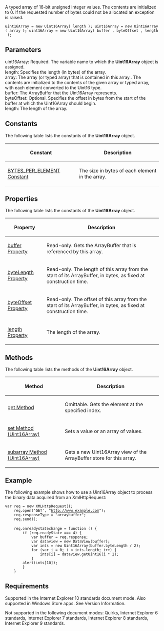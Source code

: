 A typed array of 16-bit unsigned integer values. The contents are initialized to 0. If the requested number of bytes could not be allocated an exception is raised.

 uint16Array = new Uint16Array( length ); uint16Array = new Uint16Array( array ); uint16Array = new Uint16Array( buffer , byteOffset , length );

==Parameters==
; uint16Array: Required. The variable name to which the '''Uint16Array''' object is assigned.
; length: Specifies the length (in bytes) of the array.
; array: The array (or typed array) that is contained in this array.. The contents are initialized to the contents of the given array or typed array, with each element converted to the Uint16 type.
; buffer: The ArrayBuffer that the Uint16Array represents.
; byteOffset: Optional. Specifies the offset in bytes from the start of the buffer at which the Uint16Array should begin.
; length: The length of the array.

==Constants==
The following table lists the constants of the '''Uint16Array''' object.

{| class='wikitable'
|-
! Constant
! Description
|-
| [[javascript/Uint16Array/BYTES PER ELEMENT Constant|BYTES_PER_ELEMENT Constant]]
| The size in bytes of each element in the array.
|}

==Properties==
The following table lists the constants of the '''Uint16Array''' object.

{| class='wikitable'
|-
! Property
! Description
|-
| [[javascript/Uint16Array/buffer|buffer Property]]
| Read-only. Gets the ArrayBuffer that is referenced by this array.
|-
| [[javascript/Uint16Array/byteLength|byteLength Property]]
| Read-only. The length of this array from the start of its ArrayBuffer, in bytes, as fixed at construction time.
|-
| [[javascript/Uint16Array/byteOffset|byteOffset Property]]
| Read-only. The offset of this array from the start of its ArrayBuffer, in bytes, as fixed at construction time.
|-
| [[javascript/Uint16Array/length|length Property]]
| The length of the array.
|}

==Methods==
The following table lists the methods of the '''Uint16Array''' object.

{| class='wikitable'
|-
! Method
! Description
|-
| [[javascript/Uint16Array/get|get Method]]
| Omittable. Gets the element at the specified index.
|-
| [[javascript/Uint16Array/set|set Method (Uint16Array)]]
| Sets a value or an array of values.
|-
| [[javascript/Uint16Array/subarray|subarray Method (Uint16Array)]]
| Gets a new Uint16Array view of the ArrayBuffer store for this array.
|}

==Example==
The following example shows how to use a Uint16Array object to process the binary data acquired from an XmlHttpRequest:

 var req = new XMLHttpRequest();
     req.open('GET', "http://www.example.com");
     req.responseType = "arraybuffer";
     req.send();
 
     req.onreadystatechange = function () {
         if (req.readyState === 4) {
             var buffer = req.response;
             var dataview = new DataView(buffer);
             var ints = new Uint16Array(buffer.byteLength / 2);
             for (var i = 0; i &lt; ints.length; i++) {
                 ints[i] = dataview.getUint16(i * 2);
             }
         alert(ints[10]);
         }
     }

==Requirements==
Supported in the Internet Explorer 10 standards document mode. Also supported in Windows Store apps. See Version Information.

Not supported in the following document modes: Quirks, Internet Explorer 6 standards, Internet Explorer 7 standards, Internet Explorer 8 standards, Internet Explorer 9 standards.

